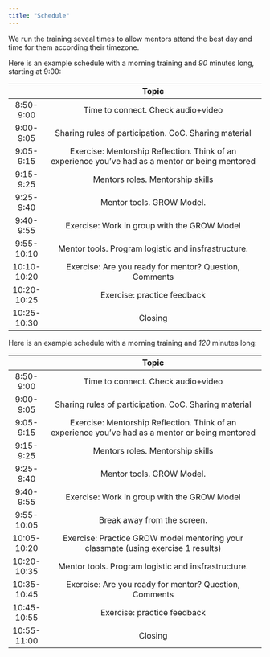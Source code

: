 ```yaml
---
title: "Schedule"
---
```


We run the training seveal times to allow mentors attend the best day and time for them according their timezone.

Here is an example schedule with a morning training and _90_ minutes long, starting at 9:00:



|     |               Topic                 |
|:---:|:-----------------------------------:|
|8:50-9:00 | Time to connect. Check audio+video |
|9:00- 9:05| Sharing rules of participation. CoC. Sharing material |
|9:05-9:15 | Exercise: Mentorship Reflection. Think of an experience you've had as a mentor or being mentored |
|9:15-9:25| Mentors roles. Mentorship skills |
|9:25-9:40| Mentor tools. GROW Model.        | 
|9:40-9:55| Exercise: Work in group with the GROW Model|
|9:55-10:10| Mentor tools. Program logistic and insfrastructure.|
|10:10-10:20| Exercise: Are you ready for mentor? Question, Comments|
|10:20-10:25| Exercise: practice feedback|
|10:25-10:30| Closing |


Here is an example schedule with a morning training and _120_ minutes long:


| |                Topic              |
|:---:|:-----------------------------------:|
|8:50-9:00 | Time to connect. Check audio+video |
|9:00- 9:05| Sharing rules of participation. CoC. Sharing material |
|9:05-9:15 | Exercise: Mentorship Reflection. Think of an experience you've had as a mentor or being mentored |
|9:15-9:25| Mentors roles. Mentorship skills |
|9:25-9:40| Mentor tools. GROW Model.        | 
|9:40-9:55| Exercise: Work in group with the GROW Model|
|9:55-10:05 | Break away from the screen. |
|10:05-10:20 | Exercise: Practice GROW model mentoring your classmate (using exercise 1 results)|
|10:20-10:35| Mentor tools. Program logistic and insfrastructure.|
|10:35-10:45| Exercise: Are you ready for mentor? Question, Comments|
|10:45-10:55| Exercise: practice feedback|
|10:55-11:00| Closing |

